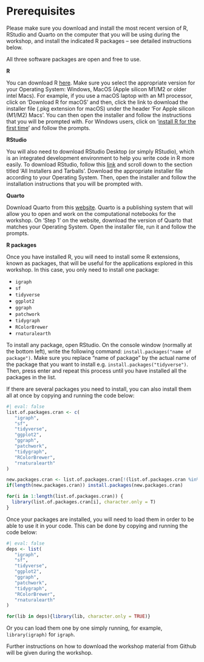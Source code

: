 # Prerequisites

<!--

# Come prepared


## Workshop structure

| Time   | Activity                                       |
|--------|------------------------------------------------|
| 15 min | Welcome, introduction to workshop activities   |
| 20 min | Downloading the workshop materials from Github |
| 35 min | Importing libraries, network theory basics     |
| 10 min | Comfort break                                  |
| 45 min | The African road network                       |
| 45 min | Percolation                                    |
| 10 min | Wrap-up                                        |

## Before the workshop

!-->

::: callout-important
Please make sure you download and install the most recent version of R, RStudio and Quarto on the computer that you will be using during the workshop, and install the indicated R packages -- see detailed instructions below.
:::

::: callout-note
All three software packages are open and free to use.
:::

**R**

You can download R [here](https://cran.r-project.org/). Make sure you select the appropriate version for your Operating System: Windows, MacOS (Apple silicon M1/M2 or older intel Macs). For example, if you use a macOS laptop with an M1 processor, click on 'Download R for macOS' and then, click the link to download the installer file (.pkg extension for macOS) under the header 'For Apple silicon (M1/M2) Macs'. You can then open the installer and follow the instructions that you will be prompted with. For Windows users, click on '[install R for the first time](https://cran.r-project.org/bin/windows/base/)' and follow the prompts.

**RStudio**

You will also need to download RStudio Desktop (or simply RStudio), which is an integrated development environment to help you write code in R more easily. To download RStudio, follow this [link](https://posit.co/download/rstudio-desktop/) and scroll down to the section titled 'All Installers and Tarballs'. Download the appropriate installer file according to your Operating System. Then, open the installer and follow the installation instructions that you will be prompted with.

**Quarto**

Download Quarto from this [website](https://quarto.org/docs/get-started/). Quarto is a publishing system that will allow you to open and work on the computational notebooks for the workshop. On 'Step 1' on the website, download the version of Quarto that matches your Operating System. Open the installer file, run it and follow the prompts.

**R packages**

Once you have installed R, you will need to install some R extensions, known as packages, that will be useful for the applications explored in this workshop. In this case, you only need to install one package:

-   `igraph`
-   `sf`
-   `tidyverse`
-   `ggplot2`
-   `ggraph`
-   `patchwork`
-   `tidygraph`
-   `RColorBrewer`
-   `rnaturalearth`

To install any package, open RStudio. On the console window (normally at the bottom left), write the following command: `install.packages("name of package")`. Make sure you replace "name of package" by the actual name of the package that you want to install e.g. `install.packages("tidyverse")`. Then, press enter and repeat this process until you have installed all the packages in the list.

If there are several packages you need to install, you can also install them all at once by copying and running the code below:

```r
#| eval: false
list.of.packages.cran <- c(
   "igraph", 
   "sf",
   "tidyverse",
   "ggplot2",
   "ggraph",
   "patchwork",
   "tidygraph",
   "RColorBrewer",
   "rnaturalearth"
)

new.packages.cran <- list.of.packages.cran[!(list.of.packages.cran %in% installed.packages()[,"Package"])]
if(length(new.packages.cran)) install.packages(new.packages.cran)

for(i in 1:length(list.of.packages.cran)) {
  library(list.of.packages.cran[i], character.only = T)
}
```

Once your packages are installed, you will need to load them in order to be able to use it in your code. This can be done by copying and running the code below:

```r
#| eval: false
deps <- list(
   "igraph", 
   "sf",
   "tidyverse",
   "ggplot2",
   "ggraph",
   "patchwork",
   "tidygraph",
   "RColorBrewer",
   "rnaturalearth"
)

for(lib in deps){library(lib, character.only = TRUE)}
```

Or you can load them one by one simply running, for example, `library(igraph)` for `igraph`.

::: callout-important
Further instructions on how to download the workshop material from Github will be given during the workshop.
:::
